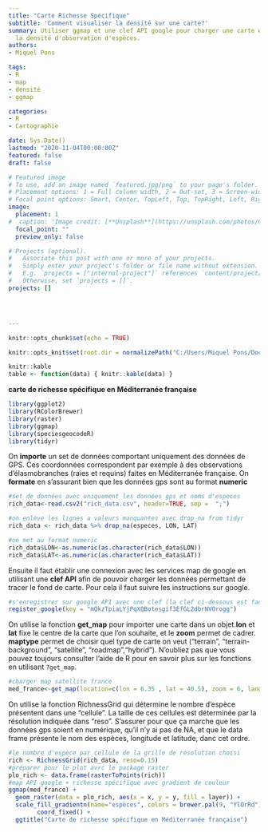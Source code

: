 ```yaml
---
title: "Carte Richesse Spécifique"
subtitle: 'Comment visualiser la densité sur une carte?'
summary: Utiliser ggmap et une clef API google pour charger une carte et y représenter
  la densité d'observation d'espèces.
authors:
- Miquel Pons

tags:
- R
- map
- densité
- ggmap

categories:
- R
- Cartographie

date: Sys.Date()
lastmod: "2020-11-04T00:00:00Z"
featured: false
draft: false

# Featured image
# To use, add an image named `featured.jpg/png` to your page's folder.
# Placement options: 1 = Full column width, 2 = Out-set, 3 = Screen-width
# Focal point options: Smart, Center, TopLeft, Top, TopRight, Left, Right, BottomLeft, Bottom, BottomRight
image:
  placement: 1
#  caption: 'Image credit: [**Unsplash**](https://unsplash.com/photos/CpkOjOcXdUY)'
  focal_point: ""
  preview_only: false

# Projects (optional).
#   Associate this post with one or more of your projects.
#   Simply enter your project's folder or file name without extension.
#   E.g. `projects = ["internal-project"]` references `content/project/deep-learning/index.md`.
#   Otherwise, set `projects = []`.
projects: []




---
```



```r
knitr::opts_chunk$set(echo = TRUE)

knitr::opts_knit$set(root.dir = normalizePath("C:/Users/Miquel Pons/Documents/starter-blog/static/files"))

knitr::kable
table <- function(data) { knitr::kable(data) }

```

**carte de richesse spécifique en Méditerranée française**

```r

library(ggplot2)
library(RColorBrewer)
library(raster)
library(ggmap)
library(speciesgeocodeR)
library(tidyr)
```

On **importe** un set de données comportant uniquement des données de GPS. Ces coordonnées correspondent par exemple à des observations d'élasmobranches (raies et requins) faites en Méditerranée française. On **formate** en s'assurant bien que les données gps sont au format **numeric**

```r
#set de données avec uniquement les données gps et noms d'especes
rich_data<-read.csv2("rich_data.csv", header=TRUE, sep =  ";")

#on enlève les lignes a valeurs manquantes avec drop_na from tidyr
rich_data <- rich_data %>% drop_na(especes, LON, LAT)

#on met au format numeric
rich_data$LON<-as.numeric(as.character(rich_data$LON))
rich_data$LAT<-as.numeric(as.character(rich_data$LAT))

```

Ensuite il faut établir une connexion avec les services map de google en utilisant une **clef API** afin de pouvoir charger les données permettant de tracer le fond de carte. Pour cela il faut suivre les instructions sur google. 

```r
#s'enregistrer sur google API avec une clef (la clef ci-dessous est factice)
register_google(key = "mQkzTpiaLYjPqXQBotesgif3EfGL2dbrNVOrogg") 

```


On utilise la fonction **get_map** pour importer une carte dans un objet.**lon** et **lat** fixe le centre de la carte que l'on souhaite, et le **zoom** permet de cadrer. **maptype** permet de choisir quel type de carte on veut ("terrain", "terrain-background", "satellite", "roadmap","hybrid"). N'oubliez pas que vous pouvez toujours consulter l'aide de R pour en savoir plus sur les fonctions en utilisant `?get_map`. 

```r
#charger map satellite france
med_france<-get_map(location=c(lon = 6.35 , lat = 40.5), zoom = 6, language= "fr-FR", maptype="satellite")
```

On utilise la fonction RichnessGrid qui détermine le nombre d'espèce présentent dans une "cellule". La taille de ces cellules est déterminée par la résolution indiquée dans "reso". 
S'assurer pour que ça marche que les données gps soient en numérique, qu'il n'y ai pas de NA, et que le data frame présente le nom des espèces, longitude et latitude, danc cet ordre.

```r

#le nombre d'espèce par cellule de la grille de résolution choisi
rich <- RichnessGrid(rich_data, reso=0.15)
#préparer pour le plot avrc le package raster
plo_rich <- data.frame(rasterToPoints(rich))
#map API google + richesse spécifique avec gradient de couleur
ggmap(med_france) + 
  geom_raster(data = plo_rich, aes(x = x, y = y, fill = layer)) + 
  scale_fill_gradientn(name="espèces", colors = brewer.pal(9, "YlOrRd")) + 
        coord_fixed() + 
  ggtitle("Carte de richesse spécifique en Méditerranée française")

       
```